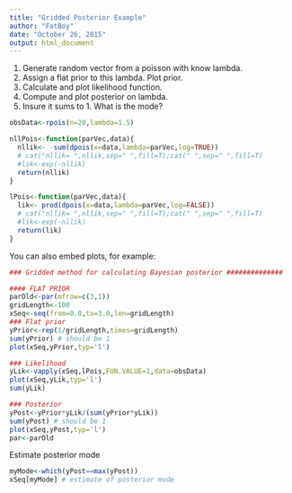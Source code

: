 ```yaml
---
title: "Gridded Posterior Example"
author: "FatBoy"
date: "October 26, 2015"
output: html_document
---
```


1. Generate random vector from a poisson with know lambda.
2. Assign a flat prior to this lambda. Plot prior.
3. Calculate and plot likelihood function.
4. Compute and plot posterior on lambda.
5. Insure it sums to 1. What is the mode?

```r
obsData<-rpois(n=20,lambda=1.5)

nllPois<-function(parVec,data){
  nllik<- -sum(dpois(x=data,lambda=parVec,log=TRUE))
  # cat("nllik= ",nllik,sep=" ",fill=T);cat(" ",sep=" ",fill=T)
  #lik<-exp(-nllik)
  return(nllik)
}

lPois<-function(parVec,data){
  lik<- prod(dpois(x=data,lambda=parVec,log=FALSE))
  # cat("nllik= ",nllik,sep=" ",fill=T);cat(" ",sep=" ",fill=T)
  #lik<-exp(-nllik)
  return(lik)
}
```

You can also embed plots, for example:

```r
### Gridded method for calculating Bayesian posterior ##############

#### FLAT PRIOR
parOld<-par(mfrow=c(3,1))
gridLength<-100
xSeq<-seq(from=0.0,to=3.0,len=gridLength)
### Flat prior
yPrior<-rep(1/gridLength,times=gridLength)
sum(yPrior) # should be 1
plot(xSeq,yPrior,typ='l')

### Likelihood
yLik<-vapply(xSeq,lPois,FUN.VALUE=1,data=obsData)
plot(xSeq,yLik,typ='l')
sum(yLik)

### Posterior
yPost<-yPrior*yLik/(sum(yPrior*yLik))
sum(yPost) # should be 1
plot(xSeq,yPost,typ='l')
par<-parOld

```


Estimate posterior mode

```r
myMode<-which(yPost==max(yPost))
xSeq[myMode] # estimate of posterior mode
```


